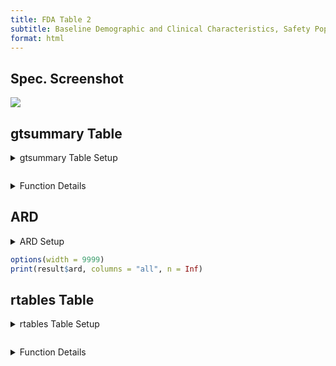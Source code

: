 ```yaml
---
title: FDA Table 2
subtitle: Baseline Demographic and Clinical Characteristics, Safety Population, Pooled Analyses
format: html
---
```


::: panel-tabset
## Spec. Screenshot

![](../assets/images/screenshots/table_02.png){fig-align="center"}

## gtsummary Table

<details>

<summary>gtsummary Table Setup</summary>

```r
# Load Libraries & Data
library(cardinal)
library(dplyr)

adsl <- random.cdisc.data::cadsl

# Pre-Processing - Add any variables needed in your table to df
adsl <- adsl %>%
  mutate(AGEGR1 = as.factor(case_when(
    AGE >= 17 & AGE < 65 ~ ">=17 to <65",
    AGE >= 65 ~ ">=65",
    AGE >= 65 & AGE < 75 ~ ">=65 to <75",
    AGE >= 75 ~ ">=75"
  )))


# Output Table
make_table_02(
  df = adsl,
  vars = c("SEX", "AGE", "AGEGR1", "RACE", "ETHNIC", "COUNTRY", "AVAL"),
  return_ard = FALSE
)
```

</details>

```r
```

<details>

<summary>Function Details</summary>

### `make_table_02()`

------------------------------------------------------------------------

Required variables:

-   **`df`**: The variables specified by `vars`, `arm_var`, and `saffl_var`.
-   **`denominator`** (if specified): `USUBJID` and the variables specified by `arm_var` and `saffl_var`.

|  |  |  |
|----|----|----|
| **Argument** | **Description** | **Default** |
| `df` | (`data.frame`) Dataset (typically ADSL) required to build table. | *No default* |
| `return_ard` | (`flag`) Whether an ARD should be returned. | `TRUE` |
| `denominator` | (`character`) Alternative dataset used only to calculate column counts. | `NULL` |
| `arm_var` | (`character`) Arm variable used to split table into columns. | `"ARM"` |
| `saffl_var` | (`character`) Flag variable used to indicate inclusion in safety population. | `"SAFFL"` |
| `id_var` | (`character`) Identifier variable used to count the participants within each flag. | `"USUBJID"` |

Source code for this function is available [here](https://github.com/pharmaverse/cardinal/blob/main/R/fda-table_02.R).

</details>

## ARD

<details>

<summary>ARD Setup</summary>

```r
# Load Libraries & Data
library(cardinal)

library(dplyr)

adsl <- random.cdisc.data::cadsl

# Pre-Processing - Add any variables needed in your table to df
adsl <- adsl %>%
  mutate(AGEGR1 = as.factor(case_when(
    AGE >= 17 & AGE < 65 ~ ">=17 to <65",
    AGE >= 65 ~ ">=65",
    AGE >= 65 & AGE < 75 ~ ">=65 to <75",
    AGE >= 75 ~ ">=75"
  )))

# Create Table & ARD
result <- make_table_02(
  df = adsl,
  vars = c("SEX", "AGE", "AGEGR1", "RACE", "ETHNIC", "COUNTRY", "AVAL")
)

# Output ARD
result$ard
```

</details>

```r
options(width = 9999)
print(result$ard, columns = "all", n = Inf)
```

## rtables Table

<details>

<summary>rtables Table Setup</summary>

```r
# Load Libraries & Data
# Load Libraries & Data
library(cardinal)
library(dplyr)

adsl <- random.cdisc.data::cadsl
advs <- random.cdisc.data::cadvs

# Pre-Processing - Add any variables needed in your table to df
adsl <- adsl %>%
  mutate(AGEGR1 = as.factor(case_when(
    AGE >= 17 & AGE < 65 ~ ">=17 to <65",
    AGE >= 65 ~ ">=65",
    AGE >= 65 & AGE < 75 ~ ">=65 to <75",
    AGE >= 75 ~ ">=75"
  )))

advs <- advs %>%
  filter(AVISIT == "BASELINE", VSTESTCD == "TEMP") %>%
  select("USUBJID", "AVAL")

anl <- left_join(adsl, advs, by = "USUBJID")

# Output Table
make_table_02(
  df = anl,
  vars = c("SEX", "AGE", "AGEGR1", "RACE", "ETHNIC", "COUNTRY", "AVAL"),
  lbl_vars = c(
    "Sex", "Age, years", "Age Group, years", "Race", "Ethnicity",
    "Country of Participation", "Baseline Temperature (C)"
  )
)
```

</details>

```r
```

<details>

<summary>Function Details</summary>

### `make_table_02_rtables()`

------------------------------------------------------------------------

Required variables:

-   **`df`**: The variables specified by `vars`, `arm_var`, and `saffl_var`.
-   **`alt_counts_df`** (if specified): `USUBJID` and the variables specified by `arm_var` and `saffl_var`.

| **Argument** | **Description** | **Default** |
|:---|:---|:---|
| `df` | (`data.frame`) Dataset (typically ADSL) required to build table. | *No default* |
| `alt_counts_df` | (`character`) Alternative dataset used only to calculate column counts. | `NULL` |
| `show_colcounts` | (`flag`) Whether column counts should be printed. | `TRUE` |
| `arm_var` | (`character`) Arm variable used to split table into columns. | `"ARM"` |
| `saffl_var` | (`character`) Flag variable used to indicate inclusion in safety population. | `"SAFFL"` |
| `vars` | (`character`) Variables from `df` to include in the table. | `c("SEX", "AGE", "AGEGR1", "RACE", "ETHNIC", "COUNTRY")` |
| `lbl_vars` | (`character`) Labels corresponding to variables in `vars` to print in the table. Labels should be ordered according to the order of variables in `vars`. | `formatters::var_labels(df, fill = TRUE)[vars]` |
| `lbl_overall` | (`character`) If specified, an overall column will be added to the table with the given value as the column label. | `"Total Population"` |
| `.stats` | (`character`) Statistics to include in the table. Includes statistics for all variable types (only the statistics that are valid for a given variable's type will be printed). See [`tern::analyze_vars()`](https://insightsengineering.github.io/tern/main/reference/analyze_variables.html#value) for options. | `c("mean_sd", "median_range", "count_fraction")` |
| `.formats` | (named `list` of `character`) List of formats corresponding to each value in `.stats`. Each name is a value in `.stats` and the corresponding value is the format that should be applied to that statistic. See [`formatters::list_valid_format_labels()`](https://insightsengineering.github.io/formatters/main/reference/list_valid_format_labels.html#ref-examples) for a list of valid formats. | `NULL` |
| `prune_0` | (`flag`) Whether all-zero rows should be removed from the table. | `TRUE` |
| `na_rm` | (`flag`) Whether `NA` levels should be removed from the table. | `FALSE` |
| `annotations` | (named `list` of `character`) List of annotations to add to the table. Valid annotation types are `title`, `subtitles`, `main_footer`, and `prov_footer.` Each name-value pair should use the annotation type as name and the desired string as value. | `NULL` |

Source code for this function is available [here](https://github.com/pharmaverse/cardinal/blob/main/R/fda-table_02.R#L117).

</details>
:::
